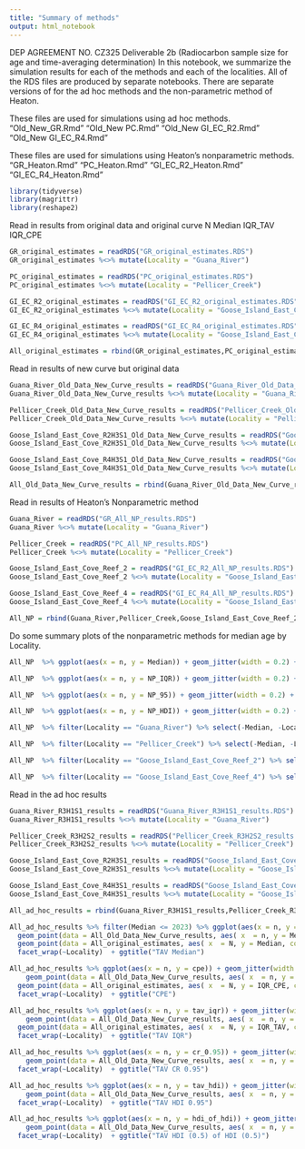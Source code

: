 ```yaml
---
title: "Summary of methods"
output: html_notebook
---
```

DEP AGREEMENT NO. CZ325 Deliverable 2b (Radiocarbon sample size for age and time-averaging determination)
In this notebook, we summarize the simulation results for each of the methods and each of the localities.
All of the RDS files are produced by separate notebooks. There are separate versions of for the ad hoc methods and the non-parametric
method of Heaton.

These files are used for simulations using ad hoc methods.
"Old_New_GR.Rmd"
"Old_New PC.Rmd"
"Old_New GI_EC_R2.Rmd"
"Old_New GI_EC_R4.Rmd"

These files are used for simulations using Heaton's nonparametric methods.
"GR_Heaton.Rmd"
"PC_Heaton.Rmd"
"GI_EC_R2_Heaton.Rmd"
"GI_EC_R4_Heaton.Rmd"


```r
library(tidyverse)
library(magrittr)
library(reshape2)
```

Read in results from original data and original curve
N Median IQR_TAV IQR_CPE
```r
GR_original_estimates = readRDS("GR_original_estimates.RDS")
GR_original_estimates %<>% mutate(Locality = "Guana_River")

PC_original_estimates = readRDS("PC_original_estimates.RDS")
PC_original_estimates %<>% mutate(Locality = "Pellicer_Creek")

GI_EC_R2_original_estimates = readRDS("GI_EC_R2_original_estimates.RDS")
GI_EC_R2_original_estimates %<>% mutate(Locality = "Goose_Island_East_Cove_Reef_2")

GI_EC_R4_original_estimates = readRDS("GI_EC_R4_original_estimates.RDS")
GI_EC_R4_original_estimates %<>% mutate(Locality = "Goose_Island_East_Cove_Reef_4")

All_original_estimates = rbind(GR_original_estimates,PC_original_estimates,GI_EC_R2_original_estimates,GI_EC_R4_original_estimates)
```

Read in results of new curve but original data
```r
Guana_River_Old_Data_New_Curve_results = readRDS("Guana_River_Old_Data_New_Curve_results.RDS")
Guana_River_Old_Data_New_Curve_results %<>% mutate(Locality = "Guana_River")

Pellicer_Creek_Old_Data_New_Curve_results = readRDS("Pellicer_Creek_Old_Data_New_Curve_results.RDS")
Pellicer_Creek_Old_Data_New_Curve_results %<>% mutate(Locality = "Pellicer_Creek")

Goose_Island_East_Cove_R2H3S1_Old_Data_New_Curve_results = readRDS("Goose_Island_East_Cove_R2H3S1_Old_Data_New_Curve_results.RDS")
Goose_Island_East_Cove_R2H3S1_Old_Data_New_Curve_results %<>% mutate(Locality = "Goose_Island_East_Cove_Reef_2")

Goose_Island_East_Cove_R4H3S1_Old_Data_New_Curve_results = readRDS("Goose_Island_East_Cove_R4H3S1_Old_Data_New_Curve_results.RDS")
Goose_Island_East_Cove_R4H3S1_Old_Data_New_Curve_results %<>% mutate(Locality = "Goose_Island_East_Cove_Reef_4")

All_Old_Data_New_Curve_results = rbind(Guana_River_Old_Data_New_Curve_results,Pellicer_Creek_Old_Data_New_Curve_results,Goose_Island_East_Cove_R2H3S1_Old_Data_New_Curve_results,Goose_Island_East_Cove_R4H3S1_Old_Data_New_Curve_results)

```

Read in results of Heaton's Nonparametric method
```r
Guana_River = readRDS("GR_All_NP_results.RDS")
Guana_River %<>% mutate(Locality = "Guana_River")

Pellicer_Creek = readRDS("PC_All_NP_results.RDS")
Pellicer_Creek %<>% mutate(Locality = "Pellicer_Creek")

Goose_Island_East_Cove_Reef_2 = readRDS("GI_EC_R2_All_NP_results.RDS")
Goose_Island_East_Cove_Reef_2 %<>% mutate(Locality = "Goose_Island_East_Cove_Reef_2")

Goose_Island_East_Cove_Reef_4 = readRDS("GI_EC_R4_All_NP_results.RDS")
Goose_Island_East_Cove_Reef_4 %<>% mutate(Locality = "Goose_Island_East_Cove_Reef_4")

All_NP = rbind(Guana_River,Pellicer_Creek,Goose_Island_East_Cove_Reef_2,Goose_Island_East_Cove_Reef_4)
```

Do some summary plots of the nonparametric methods for median age by Locality.

```r
All_NP  %>% ggplot(aes(x = n, y = Median)) + geom_jitter(width = 0.2) + geom_smooth(color = "orange") + facet_wrap(~Locality)  + ggtitle("NP Median")
```

```r
All_NP  %>% ggplot(aes(x = n, y = NP_IQR)) + geom_jitter(width = 0.2) + geom_smooth(color = "orange") + facet_wrap(~Locality) + ggtitle("NP_IQR")
```
```r
All_NP  %>% ggplot(aes(x = n, y = NP_95)) + geom_jitter(width = 0.2) + geom_smooth(color = "orange") + facet_wrap(~Locality) + ggtitle("NP_95")
```

```r
All_NP  %>% ggplot(aes(x = n, y = NP_HDI)) + geom_jitter(width = 0.2) + geom_smooth(color = "orange") + facet_wrap(~Locality) + ggtitle("NP_HDI")
```

```r
All_NP  %>% filter(Locality == "Guana_River") %>% select(-Median, -Locality) %>% reshape2::melt("n") %>% group_by(variable) %>% ggplot(aes(x = n, y = value)) + geom_jitter(width = 0.2) + geom_smooth(color = "orange") + facet_wrap(~variable) + ggtitle("Guana_River")
```

```r
All_NP  %>% filter(Locality == "Pellicer_Creek") %>% select(-Median, -Locality) %>% reshape2::melt("n") %>% group_by(variable) %>% ggplot(aes(x = n, y = value)) + geom_jitter(width = 0.2) + geom_smooth(color = "orange") + facet_wrap(~variable) + ggtitle("Pellicer_Creek")
```

```r
All_NP  %>% filter(Locality == "Goose_Island_East_Cove_Reef_2") %>% select(-Median, -Locality) %>% reshape2::melt("n") %>% group_by(variable) %>% ggplot(aes(x = n, y = value)) + geom_jitter(width = 0.2) + geom_smooth(color = "orange") + facet_wrap(~variable) + ggtitle("Goose_Island_East_Cove_Reef_2")
```

```r
All_NP  %>% filter(Locality == "Goose_Island_East_Cove_Reef_4") %>% select(-Median, -Locality) %>% reshape2::melt("n") %>% group_by(variable) %>% ggplot(aes(x = n, y = value)) + geom_jitter(width = 0.2) + geom_smooth(color = "orange") + facet_wrap(~variable) + ggtitle("Goose_Island_East_Cove_Reef_4")
```


Read in the ad hoc results
```r
Guana_River_R3H1S1_results = readRDS("Guana_River_R3H1S1_results.RDS")
Guana_River_R3H1S1_results %<>% mutate(Locality = "Guana_River")

Pellicer_Creek_R3H2S2_results = readRDS("Pellicer_Creek_R3H2S2_results.RDS")
Pellicer_Creek_R3H2S2_results %<>% mutate(Locality = "Pellicer_Creek")

Goose_Island_East_Cove_R2H3S1_results = readRDS("Goose_Island_East_Cove_R2H3S1_results.RDS")
Goose_Island_East_Cove_R2H3S1_results %<>% mutate(Locality = "Goose_Island_East_Cove_Reef_2")

Goose_Island_East_Cove_R4H3S1_results = readRDS("Goose_Island_East_Cove_R4H3S1_results.RDS")
Goose_Island_East_Cove_R4H3S1_results %<>% mutate(Locality = "Goose_Island_East_Cove_Reef_4")

All_ad_hoc_results = rbind(Guana_River_R3H1S1_results,Pellicer_Creek_R3H2S2_results,Goose_Island_East_Cove_R2H3S1_results,Goose_Island_East_Cove_R4H3S1_results)
```


```r
All_ad_hoc_results %>% filter(Median <= 2023) %>% ggplot(aes(x = n, y = Median)) + geom_jitter(width = 0.2) + geom_smooth(color = "orange") + 
  geom_point(data = All_Old_Data_New_Curve_results, aes( x  = n, y = Median, color = "Original Data New Curve"), size = 2) + 
  geom_point(data = All_original_estimates, aes( x  = N, y = Median, color = "Original Data Original Curve"), size = 2) + 
  facet_wrap(~Locality)  + ggtitle("TAV Median")
```

```r
All_ad_hoc_results %>% ggplot(aes(x = n, y = cpe)) + geom_jitter(width = 0.2) + geom_smooth(color = "orange") + 
    geom_point(data = All_Old_Data_New_Curve_results, aes( x  = n, y = cpe, color = "Original Data New Curve"), size = 2) + 
  geom_point(data = All_original_estimates, aes( x  = N, y = IQR_CPE, color = "Original Data Original Curve"), size = 2) + 
  facet_wrap(~Locality)  + ggtitle("CPE")
```
```r
All_ad_hoc_results %>% ggplot(aes(x = n, y = tav_iqr)) + geom_jitter(width = 0.2) + geom_smooth(color = "orange") + 
    geom_point(data = All_Old_Data_New_Curve_results, aes( x  = n, y = tav_iqr, color = "Original Data New Curve"), size = 2) + 
  geom_point(data = All_original_estimates, aes( x  = N, y = IQR_TAV, color = "Original Data Original Curve"), size = 2) + 
  facet_wrap(~Locality)  + ggtitle("TAV IQR")
```

```r
All_ad_hoc_results %>% ggplot(aes(x = n, y = cr_0.95)) + geom_jitter(width = 0.2) + geom_smooth(color = "orange") + 
    geom_point(data = All_Old_Data_New_Curve_results, aes( x  = n, y = cr_0.95, color = "Original Data New Curve"), size = 2) + 
  facet_wrap(~Locality)  + ggtitle("TAV CR 0.95")
```
```r
All_ad_hoc_results %>% ggplot(aes(x = n, y = tav_hdi)) + geom_jitter(width = 0.2) + geom_smooth(color = "orange") + 
    geom_point(data = All_Old_Data_New_Curve_results, aes( x  = n, y = tav_hdi, color = "Original Data New Curve"), size = 2) + 
  facet_wrap(~Locality)  + ggtitle("TAV HDI 0.95")
```

```r
All_ad_hoc_results %>% ggplot(aes(x = n, y = hdi_of_hdi)) + geom_jitter(width = 0.2) + geom_smooth(color = "orange") + 
    geom_point(data = All_Old_Data_New_Curve_results, aes( x  = n, y = hdi_of_hdi, color = "Original Data New Curve"), size = 2) + 
  facet_wrap(~Locality)  + ggtitle("TAV HDI (0.5) of HDI (0.5)")
```
